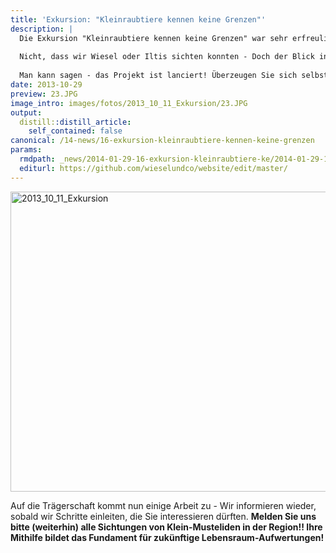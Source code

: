 ```yaml
---
title: 'Exkursion: "Kleinraubtiere kennen keine Grenzen"'
description: |
  Die Exkursion "Kleinraubtiere kennen keine Grenzen" war sehr erfreulich! 
  
  Nicht, dass wir Wiesel oder Iltis sichten konnten - Doch der Blick in die Hirzellandschaft am Zimmerberg lässt ihre Existenz erahnen! Die aktiven Teilnehmer und der sympathische Austausch mit zwei weiteren Interessengruppen rund um die kleinen Raubtiere machen Mut für die künftige Zusammenarbeit! 
    
  Man kann sagen - das Projekt ist lanciert! Überzeugen Sie sich selbst anhand einiger Bilder. 
date: 2013-10-29
preview: 23.JPG
image_intro: images/fotos/2013_10_11_Exkursion/23.JPG
output:
  distill::distill_article:
    self_contained: false
canonical: /14-news/16-exkursion-kleinraubtiere-kennen-keine-grenzen
params:
  rmdpath: _news/2014-01-29-16-exkursion-kleinraubtiere-ke/2014-01-29-16-exkursion-kleinraubtiere-ke.Rmd
  editurl: https://github.com/wieselundco/website/edit/master/
---
```


<!-- {gallery}fotos/2013\_10\_11\_Exkursion{/gallery} -->

<a data-flickr-embed="true" href="https://www.flickr.com/photos/193617721@N08/albums/72157719648892350" title="2013_10_11_Exkursion"><img src="https://live.staticflickr.com/65535/51339008455_bab0223491.jpg" width="640" height="480" alt="2013_10_11_Exkursion"></a><script async src="//embedr.flickr.com/assets/client-code.js" charset="utf-8"></script>

Auf die Trägerschaft kommt nun einige Arbeit zu - Wir informieren
wieder, sobald wir Schritte einleiten, die Sie interessieren dürften.
**Melden Sie uns bitte (weiterhin) alle Sichtungen von Klein-Musteliden
in der Region!! Ihre Mithilfe bildet das Fundament für zukünftige
Lebensraum-Aufwertungen!**

```r



```

<!--http://wieselundco.ch/14-news/16-exkursion-kleinraubtiere-kennen-keine-grenzen-->
